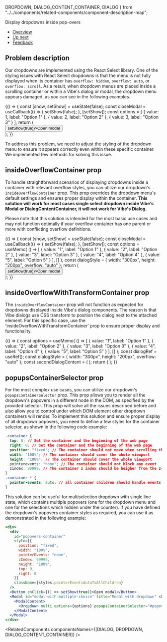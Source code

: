   DROPDOWN,
  DIALOG_CONTENT_CONTAINER,
  DIALOG
} from "../../components/related-components/component-description-map";

<Meta title="Technical Patterns/Dropdowns inside pop-overs" />

<!--- Component documentation -->

<ComponentNameDecorator withFoundationBackground>Display dropdowns inside pop-overs</ComponentNameDecorator>

- [Overview](#overview)
- [Up next](#up-next)
- [Feedback](#feedback)

## Problem description

Our dropdowns are implemented using the <Link href="https://react-select.com/home" withoutSpacing>React Select</Link> library.
One of the styling issues with React Select dropdowns is that the menu is not fully displayed when its container has `overflow: hidden`, `overflow: auto`, or `overflow: scroll`.
As a result, when dropdown menus are placed inside a scrolling container or within a Vibe's dialog or modal, the dropdown menu appears damaged, as you can see in the following examples.

<Canvas>
  <Story name="Modal with damaged dropdown">
    {() => {
      const [show, setShow] = useState(false);
      const closeModal = useCallback(() => {
        setShow(false);
      }, [setShow]);
      const options = [
        { value: 1, label: "Option 1" },
        { value: 2, label: "Option 2" },
        { value: 3, label: "Option 3" }
      ];
      return (
        <div>
          <Button onClick={() => setShow(true)}>Open modal</Button>
          <Modal title="Modal with dropdown" show={show} onClose={closeModal}>
            <ModalContent>
              <Dropdown options={options} />
            </ModalContent>
          </Modal>
        </div>
      );
    }}
  </Story>
</Canvas>

To address this problem, we need to adjust the styling of the dropdown menu to ensure it appears correctly even within these specific container.
We implemented few methods for solving this issue.

## insideOverflowContainer prop

To handle straightforward scenarios of displaying dropdowns inside a container with relevant overflow styles, you can utilize our dropdown's <code>insideOverflowContainer</code> prop.
This prop overrides the dropdown menu's default settings and ensures proper display within the container.
**This solution will work for most cases single select dropdown inside Vibe's Modal or DialogContentContainer, it will not work for Vibe's Dialog.**

Please note that this solution is intended for the most basic use cases and may not function optimally if your
overflow container has one parent or more with conflicting overflow definitions.

<Canvas>
  <Story name="insideOverflowContainer">
    {() => {
      const [show, setShow] = useState(false);
      const closeModal = useCallback(() => {
        setShow(false);
      }, [setShow]);
      const options = useMemo(
        () => [
          { value: "1", label: "Option 1" },
          { value: "2", label: "Option 2" },
          { value: "3", label: "Option 3" },
          { value: "4", label: "Option 4" },
          { value: "5", label: "Option 5" }
        ],
        []
      );
      const dialogStyle = { width: "300px", height: "200px", overflow: "auto" };
      return (
        <Flex gap={Flex.gaps.LARGE}>
          <DialogContentContainer style={dialogStyle}>
            <ModalExampleContent />
            <Box marginTop={Box.marginTops.MEDIUM} marginBottom={Box.marginBottoms.XXL}>
              <Dropdown placeholder="Dropdown inside a scrollable dialog" options={options} insideOverflowContainer />
            </Box>
          </DialogContentContainer>
          <div>
            <Button onClick={() => setShow(true)}>Open modal</Button>
            <Modal title="Modal with dropdown" show={show} onClose={closeModal}>
              <ModalContent>
                <Dropdown options={options} insideOverflowContainer />
              </ModalContent>
            </Modal>
          </div>
        </Flex>
      );
    }}
  </Story>
</Canvas>

## insideOverflowWithTransformContainer prop

The <code>insideOverflowContainer</code> prop will not function as expected for dropdowns displayed inside Vibe's dialog components.
The reason is that Vibe dialogs use CSS transform to position the dialog next to the attached element.
For this specific case, use the 'insideOverflowWithTransformContainer' prop to ensure proper display and functionality.

<Canvas>
  <Story name="insideOverflowWithTransformContainer">
    {() => {
      const options = useMemo(
        () => [
          { value: "1", label: "Option 1" },
          { value: "2", label: "Option 2" },
          { value: "3", label: "Option 3" },
          { value: "4", label: "Option 4" },
          { value: "5", label: "Option 5" }
        ],
        []
      );
      const dialogRef = useRef();
      const dialogStyle = { width: "300px", height: "200px", overflow: "auto" };
      const secondDialogContent = (
        <DialogContentContainer style={dialogStyle}>
          <ModalExampleContent />
          <Box marginTop={Box.marginTops.MEDIUM} marginBottom={Box.marginBottoms.XXL}>
            <Dropdown
              placeholder="Dropdown inside a scrollable dialog"
              options={options}
              insideOverflowWithTransformContainer
            />
          </Box>
        </DialogContentContainer>
      );
      return (
        <Dialog
          ref={dialogRef}
          content={secondDialogContent}
          hideTrigger={Dialog.hideShowTriggers.CLICK_OUTSIDE}
          showTrigger={Dialog.hideShowTriggers.CLICK}
        >
          <Button>Press me for dropdown inside dialog!</Button>
        </Dialog>
      );
    }}
  </Story>
</Canvas>

## popupsContainerSelector prop

For the most complex use cases, you can utilize our dropdown's <code>popupsContainerSelector</code> prop.
This prop allows you to render all the dropdown's popovers in a different node in the DOM, as specified by the provided selector.
This prop will solve all the issues described before and also allow you to control under which DOM element other dropdown containers will render.
To implement this solution and ensure proper display of all dropdown popovers, you need to define a few styles for the container selector, as shown in the following code example:

```css
.container {
  top: 0; // Set the container and the beginning of the web page
  right: 0; // Set the container and the beginning of the web page
  position: "fixed"; // The container should not move when scrolling the web page
  width: "100%"; // The container should cover the whole viewport
  height: "100%"; // The container should cover the whole viewport
  pointerevents: "none"; // The container should not block any event
  zindex: 99999; // The container z index should be heigher from the z-index of the modal/dialog which contains the dropdown itself
}
.container * {
  pointer-events: auto; // all container children should handle events as usual
}
```

<!--- We are hiding the story from the docs block becasue it's not working well in this view because of the way stories render there -->

This solution can be useful for multiselection dropdown with single line state, which contains multiple popovers (one for the dropdown menu and one for the selections which hidden under the counter).
If you have defined the dropdown's popovers container styles as required, you can use it as demonstrated in the following example:

```jsx
<div>
  <div
    id="popovers-container"
    style={{
      position: "fixed",
      width: "100%",
      pointerEvents: "none",
      zIndex: 99999,
      height: "100%",
      top: 0,
      right: 0
    }}
    className={styles.pointerEventsAutoToAllChildren}
  />
  <Button onClick={() => setShow(true)}>Open modal</Button>
  <Modal id="modal-with-multiple-choice" title="Modal with dropdown" show={show} onClose={closeModal}>
    <ModalContent>
      <Dropdown multi options={options} popupsContainerSelector="#popovers-container" />
    </ModalContent>
  </Modal>
</div>
```

<RelatedComponents componentsNames={[DIALOG, DROPDOWN, DIALOG_CONTENT_CONTAINER]} />
